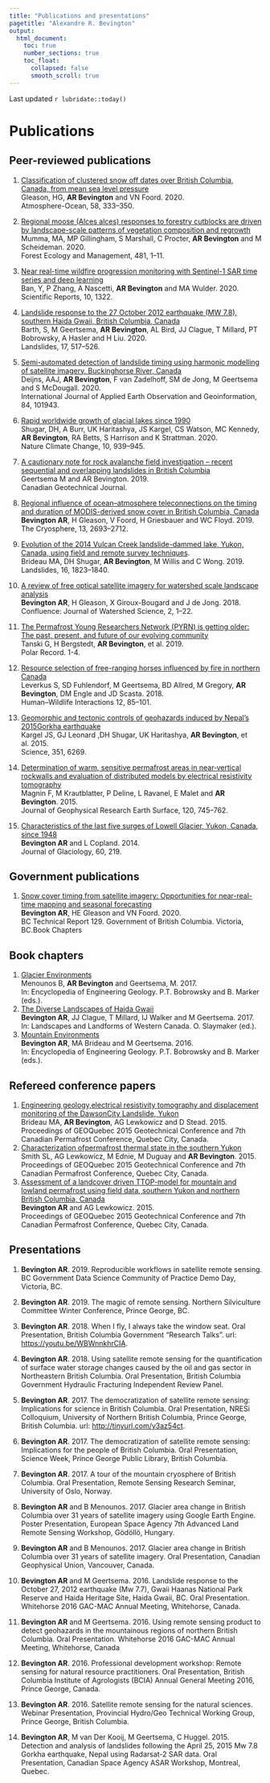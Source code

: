 ```yaml
---
title: "Publications and presentations"
pagetitle: "Alexandre R. Bevington"
output:
  html_document:
    toc: true
    number_sections: true
    toc_float: 
      collapsed: false
      smooth_scroll: true
---
```


<link rel="stylesheet" href="../styles.css" type="text/css">
<link rel="stylesheet" href="../academicicons/css/academicons.min.css"/>

Last updated `r lubridate::today()`

# Publications

## Peer-reviewed publications

1.  [Classification of clustered snow off dates over British Columbia, Canada, from mean sea level pressure](https://doi.org/10.1080/07055900.2020.1845116)\
    Gleason, HG, **AR Bevington** and VN Foord. 2020.\
    Atmosphere-Ocean, 58, 333--350.

2.  [Regional moose (Alces alces) responses to forestry cutblocks are driven by landscape-scale patterns of vegetation composition and regrowth](https://doi.org/10.1016/j.foreco.2020.118763)\
    Mumma, MA, MP Gillingham, S Marshall, C Procter, **AR Bevington** and M Scheideman. 2020.\
    Forest Ecology and Management, 481, 1--11.

3.  [Near real-time wildfire progression monitoring with Sentinel-1 SAR time series and deep learning](https://doi.org/10.1038/s41598-019-56967-x)\
    Ban, Y, P Zhang, A Nascetti, **AR Bevington** and MA Wulder. 2020.\
    Scientific Reports, 10, 1322.

4.  [Landslide response to the 27 October 2012 earthquake (MW 7.8), southern Haida Gwaii, British Columbia, Canada](https://doi.org/10.1007/s10346-019-01292-7)\
    Barth, S, M Geertsema, **AR Bevington**, AL Bird, JJ Clague, T Millard, PT Bobrowsky, A Hasler and H Liu. 2020.\
    Landslides, 17, 517--526.

5.  [Semi-automated detection of landslide timing using harmonic modelling of satellite imagery, Buckinghorse River, Canada](https://doi.org/10.1016/j.jag.2019.101943)\
    Deijns, AAJ, **AR Bevington**, F van Zadelhoff, SM de Jong, M Geertsema and S McDougall. 2020.\
    International Journal of Applied Earth Observation and Geoinformation, 84, 101943.

6.  [Rapid worldwide growth of glacial lakes since 1990](https://doi.org/10.1038/s41558-020-0855-4)\
    Shugar, DH, A Burr, UK Haritashya, JS Kargel, CS Watson, MC Kennedy, **AR Bevington**, RA Betts, S Harrison and K Strattman. 2020.\
    Nature Climate Change, 10, 939--945.

7.  [A cautionary note for rock avalanche field investigation -- recent sequential and overlapping landslides in British Columbia](https://doi.org/10.1139/cgj-2019-0751)\
    Geertsema M and AR Bevington. 2019.\
    Canadian Geotechnical Journal.

8.  [Regional influence of ocean--atmosphere teleconnections on the timing and duration of MODIS-derived snow cover in British Columbia, Canada](https://doi.org/10.5194/tc-13-2693-2019)\
    **Bevington AR**, H Gleason, V Foord, H Griesbauer and WC Floyd. 2019.\
    The Cryosphere, 13, 2693--2712.

9.  [Evolution of the 2014 Vulcan Creek landslide-dammed lake, Yukon, Canada, using field and remote survey techniques](https://doi.org/10.1007/s10346-019-01199-3).\
    Brideau MA, DH Shugar, **AR Bevington**, M Willis and C Wong. 2019.\
    Landslides, 16, 1823--1840.

10. [A review of free optical satellite imagery for watershed scale landscape analysis](https://doi.org/10.22230/jwsm.2018v2n2a18)\
    **Bevington AR**, H Gleason, X Giroux-Bougard and J de Jong. 2018.\
    Confluence: Journal of Watershed Science, 2, 1--22.

11. [The Permafrost Young Researchers Network (PYRN) is getting older: The past, present, and future of our evolving community](https://doi.org/10.1017/S0032247418000645)\
    Tanski G, H Bergstedt, **AR Bevington**, et al. 2019.\
    Polar Record. 1-4.

12. [Resource selection of free-ranging horses influenced by fire in northern Canada](https://doi.org/10.26077/j5px-af63)\
    Leverkus S, SD Fuhlendorf, M Geertsema, BD Allred, M Gregory, **AR Bevington**, DM Engle and JD Scasta. 2018.\
    Human--Wildlife Interactions 12, 85--101.

13. [Geomorphic and tectonic controls of geohazards induced by Nepal's 2015Gorkha earthquake](https://doi.org/10.1126/science.aac8353)\
    Kargel JS, GJ Leonard ,DH Shugar, UK Haritashya, **AR Bevington**, et al. 2015.\
    Science, 351, 6269.

14. [Determination of warm, sensitive permafrost areas in near‐vertical rockwalls and evaluation of distributed models by electrical resistivity tomography](https://doi.org/10.1002/2014JF003351)\
    Magnin F, M Krautblatter, P Deline, L Ravanel, E Malet and **AR Bevington**. 2015.\
    Journal of Geophysical Research Earth Surface, 120, 745--762.

15. [Characteristics of the last five surges of Lowell Glacier, Yukon, Canada, since 1948](https://doi.org/10.3189/2014JoG13J134)\
    **Bevington AR** and L Copland. 2014.\
    Journal of Glaciology, 60, 219.

## Government publications

1.  [Snow cover timing from satellite imagery: Opportunities for near-real-time mapping and seasonal forecasting](http://a100.gov.bc.ca/pub/eirs/viewDocumentDetail.do?fromStatic=true&repository=BDP&documentId=13100)\
    **Bevington AR**, HE Gleason and VN Foord. 2020.\
    BC Technical Report 129. Government of British Columbia. Victoria, BC.Book Chapters

## Book chapters

1.  [Glacier Environments](https://doi.org/10.1007/978-3-319-12127-7_143-1)\
    Menounos B, **AR Bevington** and Geertsema, M. 2017.\
    In: Encyclopedia of Engineering Geology. P.T. Bobrowsky and B. Marker (eds.).\
2.  [The Diverse Landscapes of Haida Gwaii](https://doi.org/10.1007/978-3-319-44595-3_21)\
    **Bevington AR**, JJ Clague, T Millard, IJ Walker and M Geertsema. 2017.\
    In: Landscapes and Landforms of Western Canada. O. Slaymaker (ed.).
3.  [Mountain Environments](https://doi.org/10.1007/978-3-319-12127-7_209-1)\
    **Bevington AR**, MA Brideau and M Geertsema. 2016.\
    In: Encyclopedia of Engineering Geology. P.T. Bobrowsky and B. Marker (eds.).

## Refereed conference papers

1.  [Engineering geology,electrical resistivity tomography and displacement monitoring of the DawsonCity Landslide, Yukon](https://www.researchgate.net/publication/281939062_Engineering_Geology_Electrical_Resistivity_Tomography_and_Displacement_Monitoring_of_the_Dawson_City_Landslide_Yukon)\
    Brideau MA, **AR Bevington**, AG Lewkowicz and D Stead. 2015.\
    Proceedings of GEOQuebec 2015 Geotechnical Conference and 7th Canadian Permafrost Conference, Quebec City, Canada.
2.  [Characterization ofpermafrost thermal state in the southern Yukon](https://www.researchgate.net/publication/312623215_Characterization_of_Permafrost_Thermal_State_in_the_Southern_Yukon)\
    Smith SL, AG Lewkowicz, M Ednie, M Duguay and **AR Bevington**. 2015.\
    Proceedings of GEOQuebec 2015 Geotechnical Conference and 7th Canadian Permafrost Conference, Quebec City, Canada.
3.  [Assessment of a landcover driven TTOP-model for mountain and lowland permafrost using field data, southern Yukon and northern British Columbia, Canada](https://www.researchgate.net/publication/282649555_Assessment_of_a_land_cover_driven_TTOP_model_for_mountain_and_lowland_permafrost_using_field_data_southern_Yukon_and_northern_British_Columbia_Canada)\
    **Bevington AR** and AG Lewkowicz. 2015.\
    Proceedings of GEOQuebec 2015 Geotechnical Conference and 7th Canadian Permafrost Conference, Quebec City, Canada.

## Presentations

1.  **Bevington AR**. 2019. Reproducible workflows in satellite remote sensing. BC Government Data Science Community of Practice Demo Day, Victoria, BC.

2.  **Bevington AR**. 2019. The magic of remote sensing. Northern Silviculture Committee Winter Conference, Prince George, BC.

3.  **Bevington AR**. 2018. When I fly, I always take the window seat. Oral Presentation, British Columbia Government "Research Talks". url: <https://youtu.be/WBWnnkhrCIA>.

4.  **Bevington AR**. 2018. Using satellite remote sensing for the quantification of surface water storage changes caused by the oil and gas sector in Northeastern British Columbia. Oral Presentation, British Columbia Government Hydraulic Fracturing Independent Review Panel.

5.  **Bevington AR**. 2017. The democratization of satellite remote sensing: Implications for science in British Columbia. Oral Presentation, NRESi Colloquium, University of Northern British Columbia, Prince George, British Columbia. url: <http://tinyurl.com/y3az54ct>.

6.  **Bevington AR**. 2017. The democratization of satellite remote sensing: Implications for the people of British Columbia. Oral Presentation, Science Week, Prince George Public Library, British Columbia.

7.  **Bevington AR**. 2017. A tour of the mountain cryosphere of British Columbia. Oral Presentation, Remote Sensing Research Seminar, University of Oslo, Norway.

8.  **Bevington AR** and B Menounos. 2017. Glacier area change in British Columbia over 31 years of satellite imagery using Google Earth Engine. Poster Presentation, European Space Agency 7th Advanced Land Remote Sensing Workshop, Gödöllö, Hungary.

9.  **Bevington AR** and B Menounos. 2017. Glacier area change in British Columbia over 31 years of satellite imagery. Oral Presentation, Canadian Geophysical Union, Vancouver, Canada.

10. **Bevington AR** and M Geertsema. 2016. Landslide response to the October 27, 2012 earthquake (Mw 7.7), Gwaii Haanas National Park Reserve and Haida Heritage Site, Haida Gwaii, BC. Oral Presentation. Whitehorse 2016 GAC-MAC Annual Meeting, Whitehorse, Canada.

11. **Bevington AR** and M Geertsema. 2016. Using remote sensing product to detect geohazards in the mountainous regions of northern British Columbia. Oral Presentation. Whitehorse 2016 GAC-MAC Annual Meeting, Whitehorse, Canada

12. **Bevington AR**. 2016. Professional development workshop: Remote sensing for natural resource practitioners. Oral Presentation, British Columbia Institute of Agrologists (BCIA) Annual General Meeting 2016, Prince George, Canada.

13. **Bevington AR**. 2016. Satellite remote sensing for the natural sciences. Webinar Presentation, Provincial Hydro/Geo Technical Working Group, Prince George, British Columbia.

14. **Bevington AR**, M van Der Kooij, M Geertsema, C Huggel. 2015. Detection and analysis of landslides following the April 25, 2015 Mw 7.8 Gorkha earthquake, Nepal using Radarsat-2 SAR data. Oral Presentation, Canadian Space Agency ASAR Workshop, Montreal, Quebec.

<!-- # Awards -->

<!-- 1.  British Columbia Institute of Agrology, New Growth Award, 2020 -->

<!-- 2.  NSERC Canada Graduate Scholarship -- Doctoral (CGS-D), 2018-2020 -->

<!-- 3.  University of Northern British Columbia Graduate Travel Award, 2017 -->

<!-- 4.  University of Northern British Columbia Doctoral Tuition Fee Waiver, 2016-2020 -->

<!-- 5.  GLACIO-EX: Norwegian Cryospheric Exchange Scholarship, University of Oslo, 2014 -->

<!-- 6.  National Geographic Young Explorer Grant, 2013 -->

<!-- 7.  W. Garfield Weston Award for Northern Research (Master's) / Association of Canadian Universities for Northern Studies, 2013 -->

<!-- 8.  Northern Scientific Training Program from Aboriginal Affairs and Northern Development Canada, 2011-2013 -->

<!-- 9.  Research Fellowship, Northern Research Endowment Fund, Yukon Research Centre, Yukon College, 2013 -->

<!-- 10. High North Fellowship Program, Norwegian Government, 2013 -->

<!-- 11. Graduate Student Admission Scholarship, M.Sc. in Physical Geography, 2012-2014 -->

<!-- 12. NSERC CREATE Training Program Undergraduate Poster Award, 2012 -->

<!-- 13. NSERC USRA National Science and Engineering Research Council Undergraduate Student Research Award, 2011 -->

<!-- 14. CRYO-EX: Norwegian Cryospheric Exchange Scholarship, University of Oslo, 2010 -->

<!-- # Volunteering -->

<!-- 1.  **President**, [Prince George Backcountry Recreation Society](www.pgbrs.org), 2020-Present -->

<!-- 2.  **Conference Organizer**, Canadian Cartographic Association, 2019 -->

<!-- 3.  **Young National Correspondent**,GTN-P Canada, 2015-18 -->

<!-- 4.  **Mountain permafrost workshop coordinator**, Carleton University, 2014 -->

<!-- 5.  **Vice-President**, Permafrost Young Researcher Network, 2014-16 -->

<!-- 6.  **Volunteer Reviewer**, 4th European Conference on Permafrost (EUCOP4), 2014 -->

<!-- 7.  **Ski Patroller**, Canadian Ski Patrol, Yukon, 2013-14 -->

<!-- 8.  **Board Member**, Association of Polar Early Career Scientists (APECS) Canada, 2013-15 -->

<!-- 9.  **GIS Analyst**, Mining Watch Canada, 2013 -->

<!-- 10. **GIS Analyst**, GIS Corps, 2012-13 -->

<!-- 11. **Vice President Social**, Geography Graduate Student Association, University of Ottawa, 2012-13 -->

<!-- 12. **Lead Organizer**, University of Ottawa GIS Day 2012, 2012 -->

<!-- 13. **Youth Outreach**, NSERC Let's Talk Science, 2012-13 -->

<!-- 14. **Scientific Abstract Review Board Member**, ACUNS Student Conference, 2012 -->

<!-- 15. **Member of the Executive Council**, Association of Polar Early Career Scientists (APECS), 2011-12 -->

<!-- 16. **Student Senator**, Faculty of Science, University of Ottawa, 2009-10 -->

<!-- 17. **President**, Undergraduate Geography Student Association, University of Ottawa, 2007-09 -->
